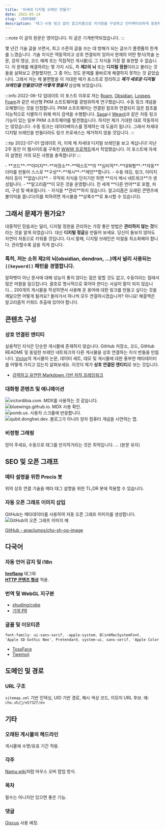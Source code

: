 ```yaml
---
title: '차세대 디지털 브레인 만들기'
date: 2022-05-14
slug: '/D8FB8E'
description: '태그·수동 링크 없이 알고리즘으로 지식망을 구성하고 인터랙티브하게 표현하는 차세대 디지털 브레인 구상과 WWW 프로젝트 구현 기록.'
---
```


:::note
이 글의 원문은 영어입니다. 이 글은 기계번역되었습니다.
:::

몇 년간 기술 글을 쓰면서, 최고 수준의 글을 쓰는 데 방해가 되는 글쓰기 플랫폼의 한계를 느꼈습니다. 기술 지식은 역동적이고 상호 연결되어 있어서 현재의 어떤 형식(학술 논문, 강의 영상, 코드 예제 또는 직접적인 게시물)도 그 지식을 가장 잘 표현할 수 없습니다. 이 문제를 해결하려는 몇 가지 시도, 즉 **제2의 뇌** 또는 **디지털 정원**이라고 불리는 것들을 살펴보고 관찰했지만, 그 중 어느 것도 문제를 올바르게 해결하지 못하는 것 같았습니다. 그래서 저는 제 불편함을 이 거대한 메가 포스트로 정리하고 **_제가 새로운 디지털 브레인을 만들었다면 어떻게 했을지_** 상상해 보았습니다.

:::info 2022-06-12 업데이트
이 포스트 이후로 저는 [Roam](https://roamresearch.com/), [Obsidian](https://obsidian.md), [Logseq](https://logseq.com/), [Foam](https://foambubble.github.io/foam/)과 같은 비선형 PKM 소프트웨어를 광범위하게 연구했습니다. 수동 링크 개념을 오해했다는 것을 인정합니다. PKM 소프트웨어는 연결된 참조와 연결되지 않은 참조를 지능적으로 식별하기 위해 퍼지 검색을 수행합니다. [Saga](https://saga.so)나 [Weavit](https://www.weavit.ai/)과 같은 자동 링크 기능이 있는 일부 PKM 소프트웨어를 발견했습니다. 하지만 제가 기대한 대로 작동하지는 않았습니다. 수동 링크는 데이터베이스를 정제하는 데 도움이 됩니다. 그래서 차세대 디지털 브레인을 만들더라도 링크 프로세스는 제거하지 않을 것입니다.
:::

:::tip 2022-07-01 업데이트
자, 이제 제 차세대 디지털 브레인을 보고 계십니다! 지난 2주 동안 이 웹사이트를 구축한 [WWW 프로젝트](https://github.com/anaclumos/extracranial)에서 작업했습니다. 이 포스트에 자세히 설명된 거의 모든 사항을 충족합니다!
:::

<Accordions>
<Accordion title="요약">
- **코드**-**이미지**-**저장소**-**텍스트**의 **심미적**-**대화형**-**자동** 더미를 만들어 스스로 **구성**-**제시**-**제안**합니다.  
- 수동 태깅, 링크, 이미지 처리 등이 **없습니다**.  
- 무작위 지식을 던지기만 하면 **지식 메시 네트워크**가 생성됩니다.  
- **알고리즘**이 모든 것을 운영합니다. 전 세계 **다른 언어**로 포함, 처리, 구성 및 배포됩니다.  
- 지식을 **관리**하지 않습니다. 알고리즘은 오래된 콘텐츠에 불이익을 줍니다(이를 피하려면 게시물을 **상록수**로 표시할 수 있습니다).
</Accordion>
</Accordions>

## 그래서 문제가 뭔가요?

대중적인 믿음과는 달리, 디지털 정원을 관리하는 가장 좋은 방법은 **관리하지 않는 것**이라는 것을 알게 되었습니다. 대신 **디지털 정글**을 만들어 보세요. 당신이 돌보지 않아도 자연이 자동으로 키워줄 것입니다. 다시 말해, 디지털 브레인은 마찰을 최소화해야 합니다. 관리할수록 글을 적게 씁니다.  

### 특히, 저는 소위 제2의 뇌(obsidian, dendron, ...)에서 널리 사용되는 `[[keyword]]` 패턴을 경멸합니다.

알파벳이 아닌 문서에 대해 성능이 좋지 않다는 점은 말할 것도 없고, 수동이라는 점에서 많은 마찰을 일으킵니다. 괄호로 명시적으로 묶어야 한다는 사실이 말이 되지 않습니다... 200개의 게시물을 작성하면서 사용해 온 용어에 대한 링크를 만들고 싶다는 것을 깨달으면 어떻게 될까요? 돌아가서 하나씩 모두 연결하시겠습니까? 아니요! 해결책은 알고리즘적 키워드 추출에 있어야 합니다.

## 콘텐츠 구성

### 상호 연결된 엔티티

실용적인 지식은 단순한 게시물에 존재하지 않습니다. GitHub 저장소, 코드, GitHub README 및 동일한 브레인 네트워크의 다른 게시물을 상호 연결하는 지식 번들을 만듭니다. [Victor](https://victordibia.com/blog/alpha-code/)의 게시물이 논문, 데이터 세트, 데모 및 게시물에 대한 풍부한 메타데이터를 어떻게 가지고 있는지 살펴보세요. 이것이 제가 **상호 연결된 엔티티**로 보는 것입니다.

- [강력하고 유연한 Markdown 기반 저작 프레임워크](https://markdoc.io/)

### 대화형 콘텐츠 및 애니메이션

![victordibia.com. MDX를 사용하는 것 같습니다.](./B717F8.gif)  
![bluewings.github.io. MDX 사용 확인.](./FB685B.gif)  
![pomb.us. 사용자 스크롤에 반응합니다.](./8F78C9.gif)  
![qubit.donghwi.dev. 블로그가 아니라 양자 컴퓨터 개념을 시연하는 앱.](./ED77BD.gif)

### 비정형 그래핑

믿어 주세요, 수동으로 태그를 만지작거리는 것은 최악입니다. … (본문 유지)

## SEO 및 오픈 그래프

### 메타 설명을 위한 Precis 봇
위의 상호 연결 기술을 메타 태그 설명을 위한 TL;DR 봇에 적용할 수 있습니다.

### 자동 오픈 그래프 이미지 삽입
GitHub는 메타데이터를 사용하여 자동 오픈 그래프 이미지를 생성합니다.  
![GitHub의 오픈 그래프 이미지 예](./7D9CF1.png)  

[GitHub - anaclumos/cho-sh-og-image](https://github.com/anaclumos/cho-sh-og-image)

## 다국어

### 자동 언어 감지 및 i18n
**[hreflang](https://developers.google.com/search/docs/advanced/crawling/localized-versions)** 태그와  
**[HTTP 콘텐츠 협상](https://developer.mozilla.org/en-US/docs/Web/HTTP/Content_negotiation)** 적용.

### 번역 및 WebGL 지구본
- [shuding/cobe](https://github.com/shuding/cobe)  
- [기여 PR](https://github.com/shuding/cobe/pull/30)

### 글꼴 및 이모티콘
```css
font-family: ui-sans-serif, -apple-system, BlinkMacSystemFont,
'Apple SD Gothic Neo', Pretendard, system-ui, sans-serif, 'Apple Color Emoji';
````

* [TossFace](https://toss.im/tossface)
* [Twemoji](https://twemoji.twitter.com/)

## 도메인 및 경로

### URL 구조

`sitemap.xml` 기반 인덱싱, UID 기반 경로, 해시 색상 코드, 이모지 URL 후보.
예: `cho.sh/🧠/e5732f/en`

## 기타

### 오래된 게시물의 헤드라인

게시물에 수명/유효 기간 적용.

### 각주

[Namu.wiki](https://namu.wiki)처럼 마우스 오버 팝업 방식.

### 목차

필수는 아니지만 있으면 좋은 기능.

### 댓글

[Giscus](https://giscus.app) 사용 예정.
